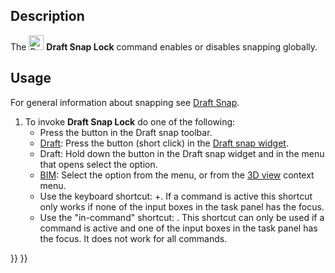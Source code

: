 <languages/>
<translate>

<!--T:9-->
{{Docnav
|[[Draft_AutoGroup|AutoGroup]]
|[[Draft_Snap_Endpoint|Snap Endpoint]]
|[[Draft_Workbench|Draft]]
|IconL=
|IconR=Draft_Snap_Endpoint.svg
|IconC=Workbench_Draft.svg
}}

<!--T:1-->
{{GuiCommand
|Name=Draft Snap Lock
|MenuLocation=Snapping → Snap lock
|Workbenches=[[Draft_Workbench|Draft]], [[BIM_Workbench|BIM]]
|Shortcut={{KEY|Shift}}+{{KEY|S}}
|SeeAlso=[[Draft_Snap|Draft Snap]]
}}

==Description== <!--T:3-->

<!--T:2-->
The [[Image:Draft_Snap_Lock.svg|24px]] '''Draft Snap Lock''' command enables or disables snapping globally.

==Usage== <!--T:5-->

<!--T:10-->
For general information about snapping see [[Draft_Snap|Draft Snap]].

<!--T:6-->
# To invoke '''Draft Snap Lock''' do one of the following:
#* Press the {{Button|[[Image:Draft_Snap_Lock.svg|16px]] [[Draft_Snap_Lock|Snap lock]]}} button in the Draft snap toolbar.
#* [[Draft_Workbench|Draft]]: Press the {{Button|[[Image:Draft_Snap_Lock.svg|x16px]][[Image:Toolbar_flyout_arrow.svg|x16px]]}} button (short click) in the [[Draft_snap_widget|Draft snap widget]]. {{Version|0.21}}
#* Draft: Hold down the {{Button|[[Image:Draft_Snap_Lock.svg|x16px]][[Image:Toolbar_flyout_arrow.svg|x16px]]}} button in the Draft snap widget and in the menu that opens select the {{MenuCommand|[[Image:Draft_Snap_Lock.svg|16px]] Snap lock}} option.
#* [[BIM_Workbench|BIM]]: Select the {{MenuCommand|Snapping → [[Image:Draft_Snap_Lock.svg|16px]] Snap lock}} option from the menu, or from the [[3D_view|3D view]] context menu.
#* Use the keyboard shortcut: {{KEY|Shift}}+{{KEY|S}}. If a command is active this shortcut only works if none of the input boxes in the task panel has the focus. {{Version|0.21}}
#* Use the "in-command" shortcut: {{KEY|S}}. This shortcut can only be used if a command is active and one of the input boxes in the task panel has the focus. It does not work for all commands.


<!--T:8-->
{{Docnav
|[[Draft_AutoGroup|AutoGroup]]
|[[Draft_Snap_Endpoint|Snap Endpoint]]
|[[Draft_Workbench|Draft]]
|IconL=
|IconR=Draft_Snap_Endpoint.svg
|IconC=Workbench_Draft.svg
}}

</translate>
{{Draft Tools navi{{#translation:}}}}
{{Userdocnavi{{#translation:}}}}